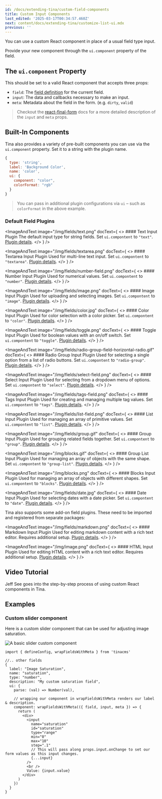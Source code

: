 ```yaml
---
id: /docs/extending-tina/custom-field-components
title: Custom Input Components
last_edited: '2025-03-17T00:34:57.460Z'
next: content/docs/extending-tina/customize-list-ui.mdx
previous: ''
---
```


You can use a custom React component in place of a usual field type input.

Provide your new component through the `ui.component` property of the field.

## The `ui.component` Property

This should be set to a valid React component that accepts three props:

- `field`: The [field definition](https://tinacms.org/docs/reference/toolkit/fields) for the current field.
- `input`: The data and callbacks necessary to make an input.
- `meta`: Metadata about the field in the form. (e.g. `dirty`, `valid`)

> Checkout the [react-final-form](https://github.com/final-form/react-final-form#fieldrenderprops) docs for a more detailed description of the `input` and `meta` props.

## Built-In Components

Tina also provides a variety of pre-built components you can use via the `ui.component` property. Set it to a string with the plugin name.

```javascript
{
  type: 'string',
  label: 'Background Color',
  name: 'color',
  ui: {
    component: "color",
    colorFormat: "rgb"
  }
}
```

> You can pass in additional plugin configurations via `ui` – such as `colorFormat` in the above example.

### Default Field Plugins

<ImageAndText
  image="/img/fields/text.png"
  docText={
    <>
      #### Text Input Plugin The default input type for string fields. Set
      `ui.compontent` to `"text"`. [Plugin
      details](/docs/reference/toolkit/fields/text/).
    </>
  }
/>

<ImageAndText
  image="/img/fields/textarea.png"
  docText={
    <>
      #### Textarea Input Plugin Used for multi-line text input. Set
      `ui.compontent` to `"textarea"`. [Plugin
      details](/docs/reference/toolkit/fields/textarea/).
    </>
  }
/>

<ImageAndText
  image="/img/fields/number-field.png"
  docText={
    <>
      #### Number Input Plugin Used for numerical values. Set `ui.compontent` to
      `"number"`. [Plugin details](/docs/reference/toolkit/fields/number/).
    </>
  }
/>

<ImageAndText
  image="/img/fields/image.png"
  docText={
    <>
      #### Image Input Plugin Used for uploading and selecting images. Set
      `ui.compontent` to `"image"`. [Plugin
      details](/docs/reference/toolkit/fields/image/).
    </>
  }
/>

<ImageAndText
  image="/img/fields/color.jpg"
  docText={
    <>
      #### Color Input Plugin Used for color selection with a color picker. Set
      `ui.compontent` to `"color"`. [Plugin
      details](/docs/reference/toolkit/fields/color/).
    </>
  }
/>

<ImageAndText
  image="/img/fields/toggle.png"
  docText={
    <>
      #### Toggle Input Plugin Used for boolean values with an on/off switch.
      Set `ui.compontent` to `"toggle"`. [Plugin
      details](/docs/reference/toolkit/fields/toggle/).
    </>
  }
/>

<ImageAndText
  image="/img/fields/radio-group-field-horizontal-radio.gif"
  docText={
    <>
      #### Radio Group Input Plugin Used for selecting a single option from a
      list of radio buttons. Set `ui.compontent` to `"radio-group"`. [Plugin
      details](/docs/reference/toolkit/fields/radio-group/).
    </>
  }
/>

<ImageAndText
  image="/img/fields/select-field.png"
  docText={
    <>
      #### Select Input Plugin Used for selecting from a dropdown menu of
      options. Set `ui.compontent` to `"select"`. [Plugin
      details](/docs/reference/toolkit/fields/select/).
    </>
  }
/>

<ImageAndText
  image="/img/fields/tags-field.png"
  docText={
    <>
      #### Tags Input Plugin Used for creating and managing multiple tag values.
      Set `ui.compontent` to `"tags"`. [Plugin
      details](/docs/reference/toolkit/fields/tags/).
    </>
  }
/>

<ImageAndText
  image="/img/fields/list-field.png"
  docText={
    <>
      #### List Input Plugin Used for managing an array of primitive values. Set
      `ui.compontent` to `"list"`. [Plugin
      details](/docs/reference/toolkit/fields/list/).
    </>
  }
/>

<ImageAndText
  image="/img/fields/group.gif"
  docText={
    <>
      #### Group Input Plugin Used for grouping related fields together. Set
      `ui.compontent` to `"group"`. [Plugin
      details](/docs/reference/toolkit/fields/group/).
    </>
  }
/>

<ImageAndText
  image="/img/blocks.gif"
  docText={
    <>
      #### Group List Input Plugin Used for managing an array of objects with
      the same shape. Set `ui.compontent` to `"group-list"`. [Plugin
      details](/docs/reference/toolkit/fields/group-list/).
    </>
  }
/>

<ImageAndText
  image="/img/blocks.png"
  docText={
    <>
      #### Blocks Input Plugin Used for managing an array of objects with
      different shapes. Set `ui.compontent` to `"blocks"`. [Plugin
      details](/docs/reference/toolkit/fields/blocks/).
    </>
  }
/>

<ImageAndText
  image="/img/fields/date.jpg"
  docText={
    <>
      #### Date Input Plugin Used for selecting dates with a date picker. Set
      `ui.compontent` to `"date"`. [Plugin
      details](/docs/reference/toolkit/fields/date/).
    </>
  }
/>

Tina also supports some add-on field plugins. These need to be imported and registered from separate packages:

<ImageAndText
  image="/img/fields/markdown.png"
  docText={
    <>
      #### Markdown Input Plugin Used for editing markdown content with a rich
      text editor. Requires additional setup. [Plugin
      details](/docs/reference/toolkit/fields/markdown/).
    </>
  }
/>

<ImageAndText
  image="/img/image.png"
  docText={
    <>
      #### HTML Input Plugin Used for editing HTML content with a rich text
      editor. Requires additional setup. [Plugin
      details](/docs/reference/toolkit/fields/html/).
    </>
  }
/>

## Video Tutorial

Jeff See goes into the step-by-step process of using custom React components in Tina.

<Youtube embedSrc="https://www.youtube.com/embed/amSRwAbgMR0?start=744" />

## Examples

### Custom slider component

Here is a custom slider component that can be used for adjusting image saturation.

![A basic slider custom component](/img/docs/extending-tina/image-saturation.png)

```tsx
import { defineConfig, wrapFieldsWithMeta } from 'tinacms'

//.. other fields
{
  label: "Image Saturation",
  name: "saturation",
  type: "number",
  description: "My custom saturation field",
  ui: {
    parse: (val) => Number(val),

    // wrapping our component in wrapFieldsWithMeta renders our label & description.
    component: wrapFieldsWithMeta(({ field, input, meta }) => {
      return (
        <div>
          <input
            name="saturation"
            id="saturation"
            type="range"
            min="0"
            max="10"
            step=".1"
            // This will pass along props.input.onChange to set our form values as this input changes.
            {...input}
          />
          <br />
          Value: {input.value}
        </div>
      )
    })
  }
}
```
